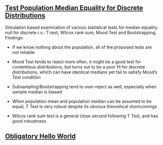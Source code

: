 
## [Test Population Median Equality for Discrete Distributions](on-median)

Simulation based examination of various statistical tests for median equality null for discrete r.v.: T-test, Wilcox rank sum, Mood Test and Bootstrapping. Findings:

* If we know nothing about the population, all of the proposed tests are not reliable

* Mood Test tends to reject more often, it might be a good test for contentious distributions, but turns out to be a poor fit for discrete distributions, which can have identical medians yet fail to satisfy Mood’s Test  condition

* Subsampling/Bootstrapping tend to over-reject as well, especially when sample median is biased

* When population mean and population median can be assumed to be equal, T Test is very robust despite its obvious theoretical shortcomings

* Wilcox rank sum test is a general close second following T Test, and has good robustness

## [Obligatory Hello World](hello-world)
